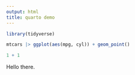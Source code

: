 ```yaml
---
output: html
title: quarto demo
---
```


```r
library(tidyverse)
```

```r
mtcars |> ggplot(aes(mpg, cyl)) + geom_point()
```

```r
1 + 1
```

Hello there.
